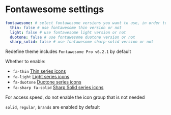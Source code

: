 # Fontawesome settings

```yaml filename="_config.redefine.yml"
fontawesome: # select fontawesome versions you want to use, in order to reduce the loading time, select as few as possible
  thin: false # use fontawesome thin version or not
  light: false # use fontawesome light version or not
  duotone: false # use fontawesome duotone version or not
  sharp_solid: false # use fontawesome sharp-solid version or not
```

Redefine theme includes `Fontawesome Pro v6.2.1` by default

Whether to enable:

- `fa-thin` [Thin series icons](https://fontawesome.com/search?o=r&s=thin)
- `fa-light` [Light series icons](https://fontawesome.com/search?o=r&s=light)
- `fa-duotone` [Duotone series icons](https://fontawesome.com/search?o=r&s=duotone)
- `fa-sharp fa-solid` [Sharp Solid series icons](https://fontawesome.com/search?o=r&s=solid&f=sharp)

For access speed, do not enable the icon group that is not needed

`solid`, `regular`, `brands` are enabled by default

